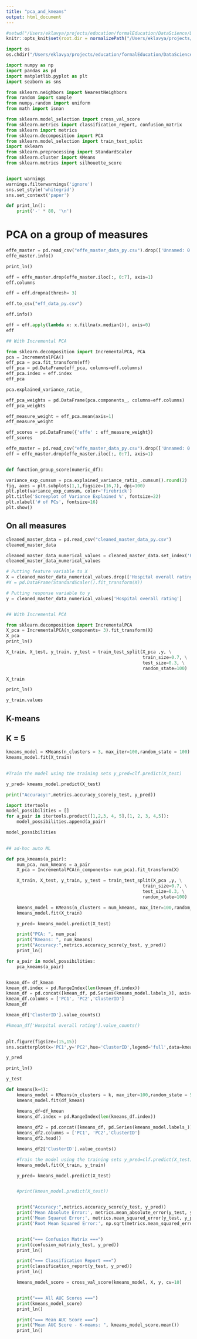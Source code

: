 ```yaml
---
title: "pca_and_kmeans"
output: html_document
---
```


```r
#setwd("/Users/eklavya/projects/education/formalEducation/DataScience/DataScienceAssignments/HealthCare/Capstone/")
knitr::opts_knit$set(root.dir = normalizePath("/Users/eklavya/projects/education/formalEducation/DataScience/DataScienceAssignments/HealthCare/Capstone/src/"))  # should change the working directory to 'Users/Me/Docs/Proj'
```


```python
import os
os.chdir("/Users/eklavya/projects/education/formalEducation/DataScience/DataScienceAssignments/HealthCare/Capstone/src/")

import numpy as np
import pandas as pd
import matplotlib.pyplot as plt
import seaborn as sns

from sklearn.neighbors import NearestNeighbors
from random import sample
from numpy.random import uniform
from math import isnan

from sklearn.model_selection import cross_val_score
from sklearn.metrics import classification_report, confusion_matrix
from sklearn import metrics
from sklearn.decomposition import PCA
from sklearn.model_selection import train_test_split
import sklearn
from sklearn.preprocessing import StandardScaler
from sklearn.cluster import KMeans
from sklearn.metrics import silhouette_score


import warnings
warnings.filterwarnings('ignore')
sns.set_style('whitegrid')
sns.set_context('paper')

def print_ln():
    print('-' * 80, '\n')


```


# PCA on a group of measures

```python
effe_master = pd.read_csv("effe_master_data_py.csv").drop(['Unnamed: 0'], axis= 1).set_index('Provider ID')
effe_master.info()

print_ln()

eff = effe_master.drop(effe_master.iloc[:, 0:7], axis=1)
eff.columns

```


```python
eff = eff.dropna(thresh= 3)

eff.to_csv("eff_data_py.csv")

eff.info()
```


```python
eff = eff.apply(lambda x: x.fillna(x.median()), axis=0)
eff

```


```python

## With Incremental PCA

from sklearn.decomposition import IncrementalPCA, PCA
pca = IncrementalPCA()
eff_pca = pca.fit_transform(eff)
eff_pca = pd.DataFrame(eff_pca, columns=eff.columns)
eff_pca.index = eff.index
eff_pca


```

```python
pca.explained_variance_ratio_
```


```python
eff_pca_weights = pd.DataFrame(pca.components_, columns=eff.columns)
eff_pca_weights

```



```python

eff_measure_weight = eff_pca.mean(axis=1)
eff_measure_weight


```

```python

eff_scores = pd.DataFrame({'effe' : eff_measure_weight})
eff_scores
```


```python

effe_master = pd.read_csv("effe_master_data_py.csv").drop(['Unnamed: 0'], axis= 1).set_index('Provider ID')
eff = effe_master.drop(effe_master.iloc[:, 0:7], axis=1)


def function_group_score(numeric_df):


```



```python

variance_exp_cumsum = pca.explained_variance_ratio_.cumsum().round(2)
fig, axes = plt.subplots(1,1,figsize=(16,7), dpi=100)
plt.plot(variance_exp_cumsum, color='firebrick')
plt.title('Screeplot of Variance Explained %', fontsize=22)
plt.xlabel('# of PCs', fontsize=16)
plt.show()
```



##########################
## On all measures

```python

cleaned_master_data = pd.read_csv("cleaned_master_data_py.csv")
cleaned_master_data
```




```python

cleaned_master_data_numerical_values = cleaned_master_data.set_index('Provider ID')
cleaned_master_data_numerical_values

```



```python

# Putting feature variable to X
X = cleaned_master_data_numerical_values.drop(['Hospital overall rating'],axis=1)
#X = pd.DataFrame(StandardScaler().fit_transform(X))

# Putting response variable to y
y = cleaned_master_data_numerical_values['Hospital overall rating']


## With Incremental PCA

from sklearn.decomposition import IncrementalPCA
X_pca = IncrementalPCA(n_components= 3).fit_transform(X)
X_pca
print_ln()

```


```python

X_train, X_test, y_train, y_test = train_test_split(X_pca ,y, \
                                                    train_size=0.7, \
                                                    test_size=0.3, \
                                                    random_state=100)

X_train

print_ln()

y_train.values
```




## K-means

## K = 5


```python
kmeans_model = KMeans(n_clusters = 3, max_iter=100,random_state = 100)
kmeans_model.fit(X_train)
  
```


```python
#Train the model using the training sets y_pred=clf.predict(X_test)

y_pred= kmeans_model.predict(X_test)

print("Accuracy:",metrics.accuracy_score(y_test, y_pred))

```

```python
import itertools
model_possibilities = []
for a_pair in itertools.product([1,2,3, 4, 5],[1, 2, 3, 4,5]):
    model_possibilities.append(a_pair)

model_possibilities   
    
```

```python
## ad-hoc auto ML

def pca_kmeans(a_pair):
    num_pca, num_kmeans = a_pair
    X_pca = IncrementalPCA(n_components= num_pca).fit_transform(X)

    X_train, X_test, y_train, y_test = train_test_split(X_pca ,y, \
                                                    train_size=0.7, \
                                                    test_size=0.3, \
                                                    random_state=100)

    kmeans_model = KMeans(n_clusters = num_kmeans, max_iter=100,random_state = 100)
    kmeans_model.fit(X_train)

    y_pred= kmeans_model.predict(X_test)

    print("PCA: ", num_pca)
    print("Kmeans: ", num_kmeans)
    print("Accuracy:",metrics.accuracy_score(y_test, y_pred))
    print_ln()

```



```python

for a_pair in model_possibilities:
    pca_kmeans(a_pair)



```


    
```python

kmean_df= df_kmean
kmean_df.index = pd.RangeIndex(len(kmean_df.index))
kmean_df = pd.concat([kmean_df, pd.Series(kmeans_model.labels_)], axis=1)
kmean_df.columns = ['PC1', 'PC2','ClusterID']
kmean_df

```



```python
kmean_df['ClusterID'].value_counts()

#kmean_df['Hospital overall rating'].value_counts()
 
```


```python
plt.figure(figsize=(15,15))
sns.scatterplot(x='PC1',y='PC2',hue='ClusterID',legend='full',data=kmean_df, palette='Set1')
```






```python
y_pred

print_ln()

y_test

```




```python

def kmeans(k=4):
    kmeans_model = KMeans(n_clusters = k, max_iter=100,random_state = 50)
    kmeans_model.fit(df_kmean)

    kmeans_df=df_kmean
    kmeans_df.index = pd.RangeIndex(len(kmeans_df.index))
    
    kmeans_df2 = pd.concat([kmeans_df, pd.Series(kmeans_model.labels_)], axis=1)
    kmeans_df2.columns = ['PC1', 'PC2','ClusterID']
    kmeans_df2.head()

    kmeans_df2['ClusterID'].value_counts()

    #Train the model using the training sets y_pred=clf.predict(X_test)
    kmeans_model.fit(X_train, y_train)

    y_pred= kmeans_model.predict(X_test)


    #print(kmean_model.predict(X_test))


    print("Accuracy:",metrics.accuracy_score(y_test, y_pred))
    print('Mean Absolute Error:', metrics.mean_absolute_error(y_test, y_pred))
    print('Mean Squared Error:', metrics.mean_squared_error(y_test, y_pred))
    print('Root Mean Squared Error:', np.sqrt(metrics.mean_squared_error(y_test, y_pred)))


    print("=== Confusion Matrix ===")
    print(confusion_matrix(y_test, y_pred))
    print_ln()

    print("=== Classification Report ===")
    print(classification_report(y_test, y_pred))
    print_ln()

    kmeans_model_score = cross_val_score(kmeans_model, X, y, cv=10)


    print("=== All AUC Scores ===")
    print(kmeans_model_score)
    print_ln()

    print("=== Mean AUC Score ===")
    print("Mean AUC Score - K-means: ", kmeans_model_score.mean())
    print_ln()


```


